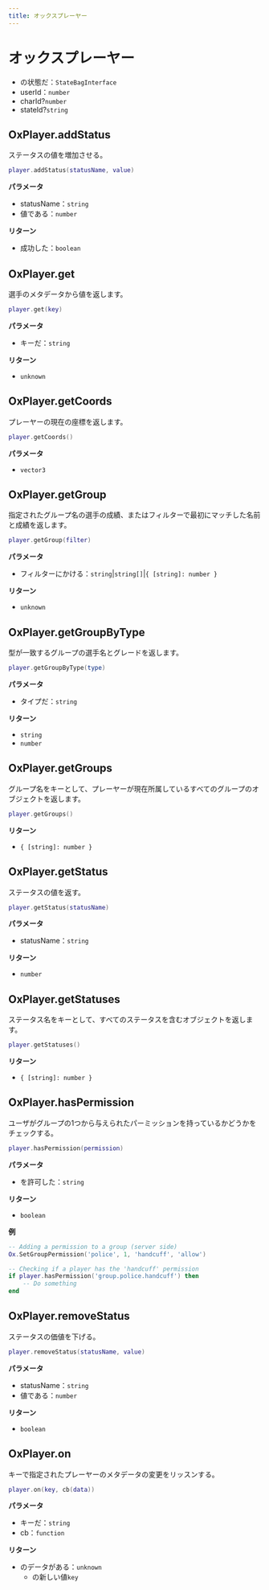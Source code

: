 ```yaml
---
title: オックスプレーヤー
---
```


# オックスプレーヤー

- の状態だ：`StateBagInterface`
- userId：`number`
- charId?`number`
- stateId?`string`

## OxPlayer.addStatus

ステータスの値を増加させる。

```lua
player.addStatus(statusName, value)
```

**パラメータ**

- statusName：`string`
- 値である：`number`

**リターン**

- 成功した：`boolean`

## OxPlayer.get

選手のメタデータから値を返します。

```lua
player.get(key)
```

**パラメータ**

- キーだ：`string`

**リターン**

- `unknown`

## OxPlayer.getCoords

プレーヤーの現在の座標を返します。

```lua
player.getCoords()
```

**パラメータ**

- `vector3`

## OxPlayer.getGroup

指定されたグループ名の選手の成績、またはフィルターで最初にマッチした名前と成績を返します。

```lua
player.getGroup(filter)
```

**パラメータ**

- フィルターにかける：`string`|`string[]`|`{ [string]: number }`

**リターン**

- `unknown`

## OxPlayer.getGroupByType

型が一致するグループの選手名とグレードを返します。

```lua
player.getGroupByType(type)
```

**パラメータ**

- タイプだ：`string`

**リターン**

- `string`
- `number`

## OxPlayer.getGroups

グループ名をキーとして、プレーヤーが現在所属しているすべてのグループのオブジェクトを返します。

```lua
player.getGroups()
```

**リターン**

- `{ [string]: number }`

## OxPlayer.getStatus

ステータスの値を返す。

```lua
player.getStatus(statusName)
```

**パラメータ**

- statusName：`string`

**リターン**

- `number`

## OxPlayer.getStatuses

ステータス名をキーとして、すべてのステータスを含むオブジェクトを返します。

```lua
player.getStatuses()
```

**リターン**

- `{ [string]: number }`

## OxPlayer.hasPermission

ユーザがグループの1つから与えられたパーミッションを持っているかどうかをチェックする。

```lua
player.hasPermission(permission)
```

**パラメータ**

- を許可した：`string`

**リターン**

- `boolean`

**例**

```lua
-- Adding a permission to a group (server side)
Ox.SetGroupPermission('police', 1, 'handcuff', 'allow')

-- Checking if a player has the 'handcuff' permission
if player.hasPermission('group.police.handcuff') then
    -- Do something
end
```

## OxPlayer.removeStatus

ステータスの価値を下げる。

```lua
player.removeStatus(statusName, value)
```

**パラメータ**

- statusName：`string`
- 値である：`number`

**リターン**

- `boolean`

## OxPlayer.on

キーで指定されたプレーヤーのメタデータの変更をリッスンする。

```lua
player.on(key, cb(data))
```

**パラメータ**

- キーだ：`string`
- cb：`function`

**リターン**

- のデータがある：`unknown`
  - の新しい値`key`

